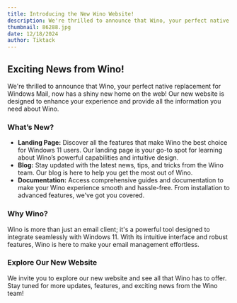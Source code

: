 ```yaml
---
title: Introducing the New Wino Website!
description: We're thrilled to announce that Wino, your perfect native replacement for Windows Mail, now has a shiny new home on the web! Our new website is designed to enhance your experience and provide all the information you need about Wino.
thumbnail: 86288.jpg
date: 12/18/2024
author: Tiktack
---
```


## Exciting News from Wino!

We're thrilled to announce that Wino, your perfect native replacement for Windows Mail, now has a shiny new home on the web! Our new website is designed to enhance your experience and provide all the information you need about Wino.

### What’s New?

- **Landing Page:** Discover all the features that make Wino the best choice for Windows 11 users. Our landing page is your go-to spot for learning about Wino’s powerful capabilities and intuitive design.
- **Blog:** Stay updated with the latest news, tips, and tricks from the Wino team. Our blog is here to help you get the most out of Wino.
- **Documentation:** Access comprehensive guides and documentation to make your Wino experience smooth and hassle-free. From installation to advanced features, we've got you covered.

### Why Wino?

Wino is more than just an email client; it's a powerful tool designed to integrate seamlessly with Windows 11. With its intuitive interface and robust features, Wino is here to make your email management effortless.

### Explore Our New Website

We invite you to explore our new website and see all that Wino has to offer. Stay tuned for more updates, features, and exciting news from the Wino team!
